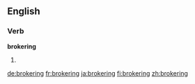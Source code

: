 ==English==

===Verb===
'''brokering'''

# {{present participle of|broker}}

[[de:brokering]]
[[fr:brokering]]
[[ja:brokering]]
[[fi:brokering]]
[[zh:brokering]]